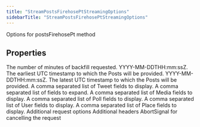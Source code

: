 ```yaml
---
title: "StreamPostsFirehosePtStreamingOptions"
sidebarTitle: "StreamPostsFirehosePtStreamingOptions"
---
```


Options for postsFirehosePt method

## Properties

<ParamField name="backfillMinutes" type="number">
The number of minutes of backfill requested.
</ParamField>





<ParamField name="startTime" type="string">
YYYY-MM-DDTHH:mm:ssZ. The earliest UTC timestamp to which the Posts will be provided.
</ParamField>





<ParamField name="endTime" type="string">
YYYY-MM-DDTHH:mm:ssZ. The latest UTC timestamp to which the Posts will be provided.
</ParamField>





<ParamField name="tweetfields" type="any[]">
A comma separated list of Tweet fields to display.
</ParamField>





<ParamField name="expansions" type="any[]">
A comma separated list of fields to expand.
</ParamField>





<ParamField name="mediafields" type="any[]">
A comma separated list of Media fields to display.
</ParamField>





<ParamField name="pollfields" type="any[]">
A comma separated list of Poll fields to display.
</ParamField>





<ParamField name="userfields" type="any[]">
A comma separated list of User fields to display.
</ParamField>





<ParamField name="placefields" type="any[]">
A comma separated list of Place fields to display.
</ParamField>





<ParamField name="requestOptions" type="[RequestOptions](/xdks/typescript/reference/interfaces/RequestOptions)">
Additional request options
</ParamField>





<ParamField name="headers" type="Record\<string, string\>">
Additional headers
</ParamField>





<ParamField name="signal" type="AbortSignal">
AbortSignal for cancelling the request
</ParamField>



